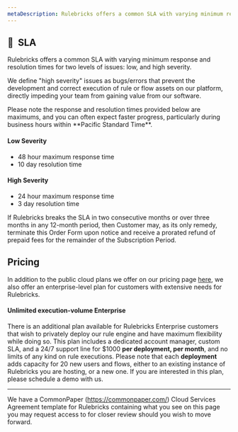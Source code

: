 ```yaml
---
metaDescription: Rulebricks offers a common SLA with varying minimum response and resolution times for two levels of issues– low, and high severity. Learn more about this agreement here.
---
```


## 🤝  SLA

Rulebricks offers a common SLA with varying minimum response and resolution times for two levels of issues: low, and high severity.

We define "high severity" issues as bugs/errors that prevent the development and correct execution of rule or flow assets on our platform, directly impeding your team from gaining value from our software.


<Callout type="info" emoji="🚥">
  Please note the response and resolution times provided below are maximums, and
  you can often expect faster progress, particularly during business hours
  within **Pacific Standard Time**.
</Callout>

#### **Low Severity**

- 48 hour maximum response time
- 10 day resolution time

#### **High Severity**

- 24 hour maximum response time
- 3 day resolution time

If Rulebricks breaks the SLA in two consecutive months or over three months in any 12-month period, then Customer may, as its only remedy, terminate this Order Form upon notice and receive a prorated refund of prepaid fees for the remainder of the Subscription Period.

## Pricing

In addition to the public cloud plans we offer on our pricing page [here](https://rulebricks.com/pricing), we also offer an enterprise-level plan for customers with extensive needs for Rulebricks.

#### Unlimited execution-volume Enterprise

There is an additional plan available for Rulebricks Enterprise customers that wish to privately deploy our rule engine and have maximum flexibility while doing so. This plan includes a dedicated account manager, custom SLA, and a 24/7 support line for $1000 **per deployment, per month**, and no limits of any kind on rule executions. Please note that each **deployment** adds capacity for 20 new users and flows, either to an existing instance of Rulebricks you are hosting, or a new one. If you are interested in this plan, please schedule a demo with us.

---

We have a CommonPaper (https://commonpaper.com/) Cloud Services Agreement template for Rulebricks containing what you see on this page you may request access to for closer review should you wish to move forward.
